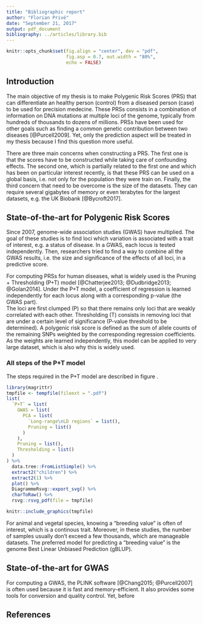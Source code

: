 ```yaml
---
title: "Bibliographic report"
author: "Florian Privé"
date: "September 21, 2017"
output: pdf_document
bibliography: ../articles/library.bib
---
```


```r
knitr::opts_chunk$set(fig.align = "center", dev = "pdf",
                      fig.asp = 0.7, out.width = "80%", 
                      echo = FALSE)
```

## Introduction

The main objective of my thesis is to make Polygenic Risk Scores (PRS) that can differentiate an healthy person (control) from a diseased person (case) to be used for precision medecine. 
These PRSs consists in a combination of information on DNA mutations at multiple loci of the genome, typically from hundreds of thousands to dozens of millions. 
PRSs have been used for other goals such as finding a common genetic contribution between two diseases [@Purcell2009]. 
Yet, only the prediction aspect will be treated in my thesis because I find this question more useful.

There are three main concerns when constructing a PRS. The first one is that the scores have to be constructed while taking care of confounding effects. 
The second one, which is partially related to the first one and which has been on particular interest recently, is that these PRS can be used on a global basis, i.e. not only for the population they were train on. 
Finally, the third concern that need to be overcome is the size of the datasets. 
They can require several gigabytes of memory or even terabytes for the largest datasets, e.g. the UK Biobank [@Bycroft2017].

## State-of-the-art for Polygenic Risk Scores

Since 2007, genome-wide association studies (GWAS) have multiplied. The goal of these studies is to find loci which variation is associated with a trait of interest, e.g. a status of disease.
In a GWAS, each locus is tested independently. Then, researchers tried to find a way to combine all the GWAS results, i.e. the size and significance of the effects of all loci, in a predictive score.

For computing PRSs for human diseases, what is widely used is the Pruning + Thresholding (P+T) model [@Chatterjee2013; @Dudbridge2013; @Golan2014]. 
Under the P+T model, a coefficient of regression is learned independently for each locus along with a corresponding p-value (the GWAS part).  
The loci are first clumped (P) so that there remains only loci that are weakly correlated with each other. 
Thresholding (T) consists in removing loci that are under a certain level of significance (P-value threshold to be determined). 
A polygenic risk score is defined as the sum of allele counts of the remaining SNPs weighted by the corresponding regression coefficients.
As the weights are learned independently, this model can be applied to very large dataset, which is also why this is widely used.

### All steps of the P+T model

The steps required in the P+T model are described in figure \ref{fig:PTsteps}.

```r
library(magrittr)
tmpfile <- tempfile(fileext = ".pdf")
list(
  `P+T` = list(
    GWAS = list(
      PCA = list(
        `Long-range\nLD regions` = list(),
        Pruning = list()
      )
    ),
    Pruning = list(),
    Thresholding = list()
  )
) %>%
  data.tree::FromListSimple() %>%
  extract2("children") %>%
  extract2(1) %>%
  plot() %>%
  DiagrammeRsvg::export_svg() %>%
  charToRaw() %>%
  rsvg::rsvg_pdf(file = tmpfile)
```

```r
knitr::include_graphics(tmpfile)
```


For animal and vegetal species, knowing a "breeding value" is often of interest, which is a continous trait.
Moreover, in these studies, the number of samples usually don't exceed a few thousands, which are manageable datasets.
The preferred model for predicting a "breeding value" is the genome Best Linear Unbiased Prediction (gBLUP).

## State-of-the-art for GWAS

For computing a GWAS, the PLINK software [@Chang2015; @Purcell2007] is often used because it is fast and memory-efficient. It also provides some tools for conversion and quality control.
Yet, before 


## References
